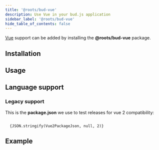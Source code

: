 ```yaml
---
title: '@roots/bud-vue'
description: Use Vue in your bud.js application
sidebar_label: '@roots/bud-vue'
hide_table_of_contents: false
---
```



[Vue](https://vuejs.org) support can be added by installing the **@roots/bud-vue** package.

## Installation

<Install packages="@roots/bud-vue" />

## Usage

<Usage />

## Language support

<LanguageSupport />

### Legacy support

<LegacySupport />

This is the **package.json** we use to test releases for vue 2 compatibility:

<Code title="package.json" langage="json">
  {JSON.stringify(Vue2PackageJson, null, 2)}
</Code>

## Example

<Sandbox id="bud-example-vue-3-gf1lkk" title="bud-example-vue-3" />
